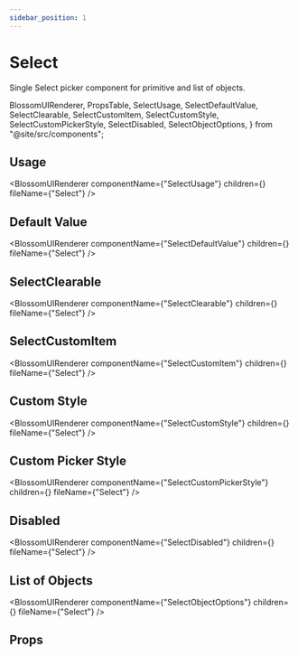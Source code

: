 ```yaml
---
sidebar_position: 1
---
```


# Select

Single Select picker component for primitive and list of objects.

  BlossomUIRenderer,
  PropsTable,
  SelectUsage,
  SelectDefaultValue,
  SelectClearable,
  SelectCustomItem,
  SelectCustomStyle,
  SelectCustomPickerStyle,
  SelectDisabled,
  SelectObjectOptions,
} from "@site/src/components";

## Usage

<BlossomUIRenderer
  componentName={"SelectUsage"}
  children={<SelectUsage />}
  fileName={"Select"}
/>

## Default Value

<BlossomUIRenderer
  componentName={"SelectDefaultValue"}
  children={<SelectDefaultValue />}
  fileName={"Select"}
/>

## SelectClearable

<BlossomUIRenderer
  componentName={"SelectClearable"}
  children={<SelectClearable />}
  fileName={"Select"}
/>

## SelectCustomItem

<BlossomUIRenderer
  componentName={"SelectCustomItem"}
  children={<SelectCustomItem />}
  fileName={"Select"}
/>

## Custom Style

<BlossomUIRenderer
  componentName={"SelectCustomStyle"}
  children={<SelectCustomStyle />}
  fileName={"Select"}
/>

## Custom Picker Style

<BlossomUIRenderer
  componentName={"SelectCustomPickerStyle"}
  children={<SelectCustomPickerStyle />}
  fileName={"Select"}
/>

## Disabled

<BlossomUIRenderer
  componentName={"SelectDisabled"}
  children={<SelectDisabled />}
  fileName={"Select"}
/>

## List of Objects

<BlossomUIRenderer
  componentName={"SelectObjectOptions"}
  children={<SelectObjectOptions />}
  fileName={"Select"}
/>

## Props

<PropsTable componentName="Select" />
